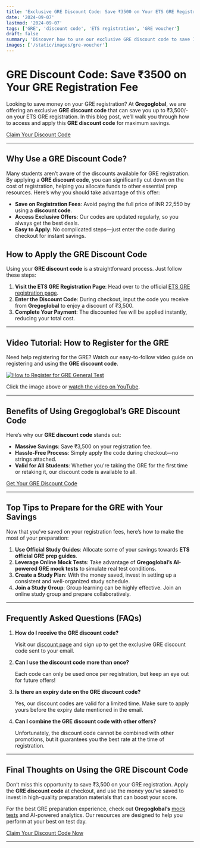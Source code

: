 ```yaml
---
title: 'Exclusive GRE Discount Code: Save ₹3500 on Your ETS GRE Registration'
date: '2024-09-07'
lastmod: '2024-09-07'
tags: ['GRE', 'discount code', 'ETS registration', 'GRE voucher']
draft: false
summary: 'Discover how to use our exclusive GRE discount code to save INR 3500 on your GRE registration fee. Learn step-by-step how to redeem the code and find preparation tips to boost your GRE score.'
images: ['/static/images/gre-voucher']
---
```


# GRE Discount Code: Save ₹3500 on Your GRE Registration Fee

Looking to save money on your GRE registration? At **Gregoglobal**, we are offering an exclusive **GRE discount code** that can save you up to ₹3,500/- on your ETS GRE registration. In this blog post, we’ll walk you through how to access and apply this **GRE discount code** for maximum savings.

[Claim Your Discount Code](https://gregoglobal.com/gre-voucher)

---

<TOCInline toc={props.toc} exclude="Introduction" />

## Why Use a GRE Discount Code?

Many students aren’t aware of the discounts available for GRE registration. By applying a **GRE discount code**, you can significantly cut down on the cost of registration, helping you allocate funds to other essential prep resources. Here’s why you should take advantage of this offer:

- **Save on Registration Fees**: Avoid paying the full price of INR 22,550 by using a **discount code**.
- **Access Exclusive Offers**: Our codes are updated regularly, so you always get the best deals.
- **Easy to Apply**: No complicated steps—just enter the code during checkout for instant savings.

## How to Apply the GRE Discount Code

Using your **GRE discount code** is a straightforward process. Just follow these steps:

1. **Visit the ETS GRE Registration Page**: Head over to the official [ETS GRE registration page](https://www.ets.org/gre).
2. **Enter the Discount Code**: During checkout, input the code you receive from **Gregoglobal** to enjoy a discount of ₹3,500.
3. **Complete Your Payment**: The discounted fee will be applied instantly, reducing your total cost.

---

## Video Tutorial: How to Register for the GRE

Need help registering for the GRE? Watch our easy-to-follow video guide on registering and using the **GRE discount code**.

[![How to Register for GRE General Test](https://img.youtube.com/vi/40GRPuek6vA/0.jpg)](https://www.youtube.com/watch?v=40GRPuek6vA)

Click the image above or [watch the video on YouTube](https://www.youtube.com/watch?v=40GRPuek6vA).

---

## Benefits of Using Gregoglobal’s GRE Discount Code

Here’s why our **GRE discount code** stands out:

- **Massive Savings**: Save ₹3,500 on your registration fee.
- **Hassle-Free Process**: Simply apply the code during checkout—no strings attached.
- **Valid for All Students**: Whether you're taking the GRE for the first time or retaking it, our discount code is available to all.

[Get Your GRE Discount Code](https://gregoglobal.com/gre-voucher)

---

## Top Tips to Prepare for the GRE with Your Savings

Now that you’ve saved on your registration fees, here’s how to make the most of your preparation:

1. **Use Official Study Guides**: Allocate some of your savings towards **ETS official GRE prep guides**.
2. **Leverage Online Mock Tests**: Take advantage of **Gregoglobal’s AI-powered GRE mock tests** to simulate real test conditions.
3. **Create a Study Plan**: With the money saved, invest in setting up a consistent and well-organized study schedule.
4. **Join a Study Group**: Group learning can be highly effective. Join an online study group and prepare collaboratively.

---

## Frequently Asked Questions (FAQs)

1. **How do I receive the GRE discount code?**

   Visit our [discount page](https://gregoglobal.com/gre-voucher) and sign up to get the exclusive GRE discount code sent to your email.

2. **Can I use the discount code more than once?**

   Each code can only be used once per registration, but keep an eye out for future offers!

3. **Is there an expiry date on the GRE discount code?**

   Yes, our discount codes are valid for a limited time. Make sure to apply yours before the expiry date mentioned in the email.

4. **Can I combine the GRE discount code with other offers?**

   Unfortunately, the discount code cannot be combined with other promotions, but it guarantees you the best rate at the time of registration.

---

## Final Thoughts on Using the GRE Discount Code

Don’t miss this opportunity to save ₹3,500 on your GRE registration. Apply the **GRE discount code** at checkout, and use the money you’ve saved to invest in high-quality preparation materials that can boost your score.

For the best GRE preparation experience, check out **Gregoglobal’s** [mock tests](https://gregoglobal.com/mock-tests) and AI-powered analytics. Our resources are designed to help you perform at your best on test day.

[Claim Your Discount Code Now](https://gregoglobal.com/gre-voucher)

---
